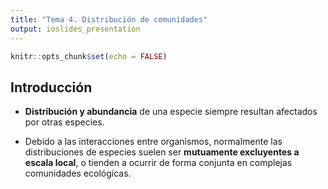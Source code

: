 ```yaml
---
title: "Tema 4. Distribución de comunidades"
output: ioslides_presentation
---
```


```r
knitr::opts_chunk$set(echo = FALSE)
```

## Introducción

* **Distribución y abundancia** de una especie siempre resultan afectados por otras especies.

* Debido a las interacciones entre organismos, normalmente las distribuciones de especies suelen ser **mutuamente excluyentes a escala local**, o tienden a ocurrir de forma conjunta en complejas comunidades ecológicas.
